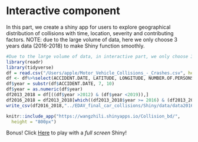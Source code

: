 # Interactive component

In this part, we create a shiny app for users to explore geographical distribution of collisions with time, location, severity and contributing factors. 
NOTE: due to the large volume of data, here we only choose 3 years data (2016-2018) to make Shiny function smoothly.

```r
#Due to the large volume of data, in interactive part, we only choose 3 years data (2016-2018) and the preprocess are listed below.
library(readr)
library(tidyverse)
df = read.csv("/Users/apple/Motor_Vehicle_Collisions_-_Crashes.csv", header = T, na.string = c("", "NA"), sep = ",")
df <- df%>%select(ACCIDENT.DATE, LATITUDE, LONGITUDE, NUMBER.OF.PERSONS.INJURED, NUMBER.OF.PERSONS.KILLED, CONTRIBUTING.FACTOR.VEHICLE.1, VEHICLE.TYPE.CODE.1)
df$year = substr(df$ACCIDENT.DATE, 7, 10)
df$year = as.numeric(df$year)
df2013_2018 = df[((df$year >2012) & (df$year <2019)),]
df2016_2018 = df2013_2018[which((df2013_2018$year >= 2016) & (df2013_2018$year <= 2018)),]
write_csv(df2016_2018,"../EDAV_final_car_collisions/Shiny/data/data2016-2018.csv")
```

```r
knitr::include_app("https://wangzhili.shinyapps.io/Collision_bd/", 
  height = "800px")
```
Bonus! Click [Here](https://wangzhili.shinyapps.io/collisions/) to play with a *full screen* Shiny! 